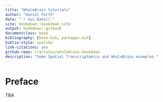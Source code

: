 ```yaml
--- 
title: "WholeBrain tutorials"
author: "Daniel Fürth"
date: "`r Sys.Date()`"
site: bookdown::bookdown_site
output: bookdown::gitbook
documentclass: book
bibliography: [book.bib, packages.bib]
biblio-style: apalike
link-citations: yes
github-repo: tractatus/wholebrain-bookdown
description: "Some Spatial Transcriptomics and WholeBrain examples."
---
```


# Preface

TBA
